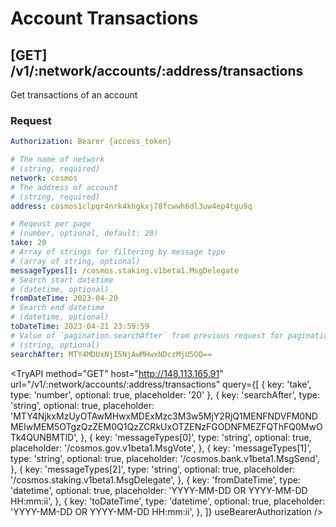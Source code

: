 
# Account Transactions

## **[GET]** /v1/:network/accounts/:address/transactions

Get transactions of an account

### Request

```yaml filename="Headers"
Authorization: Bearer {access_token}
```

```yaml filename="Parameters"
# The name of network
# (string, required)
network: cosmos
# The address of account
# (string, required)
address: cosmos1clpqr4nrk4khgkxj78fcwwh6dl3uw4ep4tgu9q
```

```yaml filename="Queries"
# Reqeust per page
# (number, optional, default: 20)
take: 20
# Array of strings for filtering by message type
# (array of string, optional)
messageTypes[]: /cosmos.staking.v1beta1.MsgDelegate
# Search start datetime
# (datetime, optional)
fromDateTime: 2023-04-20
# Search end datetime
# (datetime, optional)
toDateTime: 2023-04-21 23:59:59
# Value of `pagination.searchAfter` from previous request for pagination
# (string, optional)
searchAfter: MTY4MDUxNjI5NjAwMHwxNDczMjU5OQ==
```

<TryAPI
  method="GET"
  host="http://148.113.165.91"
  url="/v1/:network/accounts/:address/transactions"
  query={[
    { key: 'take', type: 'number', optional: true, placeholder: '20' },
    {
      key: 'searchAfter',
      type: 'string',
      optional: true,
      placeholder:
        'MTY4NjkxMzUyOTAwMHwxMDExMzc3M3w5MjY2RjQ1MENFNDVFM0NDMEIwMEM5OTgzQzZEM0Q1QzZCRkUxOTZENzFGODNFMEZFQThFQ0MwOTk4QUNBMTlD',
    },
    {
      key: 'messageTypes[0]',
      type: 'string',
      optional: true,
      placeholder: '/cosmos.gov.v1beta1.MsgVote',
    },
    {
      key: 'messageTypes[1]',
      type: 'string',
      optional: true,
      placeholder: '/cosmos.bank.v1beta1.MsgSend',
    },
    {
      key: 'messageTypes[2]',
      type: 'string',
      optional: true,
      placeholder: '/cosmos.staking.v1beta1.MsgDelegate',
    },
    {
      key: 'fromDateTime',
      type: 'datetime',
      optional: true,
      placeholder: 'YYYY-MM-DD OR YYYY-MM-DD HH:mm:ii',
    },
    {
      key: 'toDateTime',
      type: 'datetime',
      optional: true,
      placeholder: 'YYYY-MM-DD OR YYYY-MM-DD HH:mm:ii',
    },
  ]}
  useBearerAuthorization
/>
